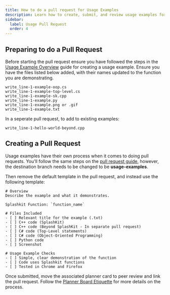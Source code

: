 ```yaml
---
title: How to do a pull request for Usage Examples
description: Learn how to create, submit, and review usage examples for the Splashkit website.
sidebar:
  label: Usage Pull Request
  order: 4
---
```


## Preparing to do a Pull Request

Before starting the pull request ensure you have followed the steps in the
[Usage Example Overview](/products/splashkit/splashkit-website/usage-examples/01-overview) guide for
creating a usage example. Ensure you have the files listed below added, with their names updated to
the function you are demonstrating.

```plaintext
write_line-1-example-oop.cs
write_line-1-example-top-level.cs
write_line-1-example-sk.cpp
write_line-1-example.py
write_line-1-example.png or .gif
write_line-1-example.txt
```

In a seperate pull request, to add to existing examples:

```plaintext
write_line-1-hello-world-beyond.cpp
```

## Creating a Pull Request

Usage examples have their own process when it comes to doing pull requests. You'll follow the same
steps on the [pull request guide](/products/splashkit/splashkit-website/onboarding/03-pull-request),
however, the destination branch needs to be changed to be **usage-examples**.

Then remove the default template in the pull request, and instead use the following template:

```shell
# Overview
Describe the example and what it demonstrates.

Splashkit Function: `function_name`

# Files Included
- [ ] Relevant title for the example (.txt)
- [ ] C++ code (SplashKit)
- [ ] C++ code (Beyond SplashKit - In separate pull request)
- [ ] C# code (Top-Level statements)
- [ ] C# code (Object-Oriented Programming)
- [ ] Python code
- [ ] Screenshot

# Usage Example Checks
- [ ] Simple, clear demonstration of the function
- [ ] Code uses Splashkit functions
- [ ] Tested in Chrome and Firefox
```

Once submitted, move the associated planner card to peer review and link the pull request. Follow
the [Planner Board Etiquette](/products/splashkit/splashkit-website/onboarding/07-planner-board) for
more details on the process.
